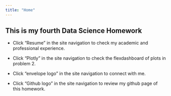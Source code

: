 ```yaml
---
title: "Home"
---
```


## This is my fourth Data Science Homework

* Click "Resume"  in the site navigation to check my academic and professional experience.

* Click "Plotly" in the site navigation to check the flexdashboard of plots in problem 2.

* Click "envelope logo" in the site navigation to connect with me.

* Click "Github logo" in the site navigation to review my github page of this homework.

